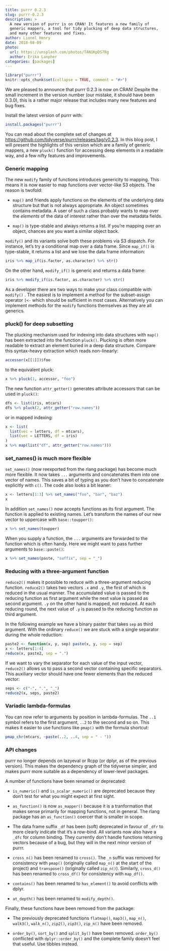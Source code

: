 ```yaml
---
title: purrr 0.2.3
slug: purrr-0.2.3
description: >
  A new version of purrr is on CRAN! It features a new family of
  generic mappers, a tool for tidy plucking of deep data structures,
  and many other features and fixes.
author: Lionel Henry
date: 2018-08-09
photo:
  url: https://unsplash.com/photos/TAN1KpDS7Rg
  author: Erika Lanpher
categories: [packages]
---
```


```r
library("purrr")
knitr::opts_chunk$set(collapse = TRUE, comment = "#>")
```

We are pleased to announce that purrr 0.2.3 is now on CRAN! Despite
the small increment in the version number (our mistake, it should have
been 0.3.0), this is a rather major release that includes many new
features and bug fixes.

Install the latest version of purrr with:

```r
install.packages("purrr")
```

You can read about the complete set of changes
at <https://github.com/tidyverse/purrr/releases/tag/v0.2.3>. In this
blog post, I will present the highlights of this version which are a
family of generic mappers, a new `pluck()` function for accessing deep
elements in a readable way, and a few nifty features and improvements.


### Generic mapping

The new `modify` family of functions introduces genericity to mapping.
This means it is now easier to map functions over vector-like S3
objects. The reason is twofold:

* `map()` and friends apply functions on the elements of the
  underlying data structure but that is not always appropriate. An
  object sometimes contains metadata. A user of such a class probably
  wants to map over the *elements* of the data of interest rather than
  over the metadata fields.

* `map()` is type-stable and always returns a list. If you're mapping
  over an object, chances are you want a similar object back.

`modify()` and its variants solve both these problems via S3
dispatch. For instance, let's try a conditional map over a data
frame. Since `map_if()` is type-stable, it returns a list and we lose
the data frame information:

```r
iris %>% map_if(is.factor, as.character) %>% str()
```

On the other hand, `modify_if()` is generic and returns a data frame:

```r
iris %>% modify_if(is.factor, as.character) %>% str()
```

As a developer there are two ways to make your class compatible with
`modify()` . The easiest is to implement a method for the
subset-assign operator `[<-` which should be sufficient in most
cases. Alternatively you can implement methods for the `modify`
functions themselves as they are all generics.


### pluck() for deep subsetting

The plucking mechanism used for indexing into data structures with
`map()` has been extracted into the function `pluck()`. Plucking is
often more readable to extract an element buried in a deep data
structure. Compare this syntax-heavy extraction which reads
non-linearly:

```r
accessor(x[[1]])$foo
```

to the equivalent pluck:

```r
x %>% pluck(1, accessor, "foo")
```

The new function `attr_getter()` generates attribute accessors that
can be used in `pluck()`:

```r
dfs <- list(iris, mtcars)
dfs %>% pluck(2, attr_getter("row.names"))
```

or in mapped indexing:

```r
x <- list(
  list(vec = letters, df = mtcars),
  list(vec = LETTERS, df = iris)
)
x %>% map(list("df", attr_getter("row.names")))
```


### set_names() is much more flexible

`set_names()` (now reexported from the rlang package) has become much
more flexible. It now takes `...` arguments and concatenates them into
one vector of names. This saves a bit of typing as you don't have to
concatenate explicitly with `c()`. The code also looks a bit leaner:

```r
x <- letters[1:3] %>% set_names("foo", "bar", "baz")
x
```

In addition `set_names()` now accepts functions as its first
argument. The function is applied to existing names. Let's transform
the names of our new vector to uppercase with `base::toupper()`:

```r
x %>% set_names(toupper)
```

When you supply a function, the `...` arguments are forwarded to the
function which is often handy. Here we might want to pass further
arguments to `base::paste()`:

```r
x %>% set_names(paste, "suffix", sep = "_")
```


### Reducing with a three-argument function

`reduce2()` makes it possible to reduce with a three-argument reducing
function. `reduce2()` takes two vectors `.x` and `.y`, the first of
which is reduced in the usual manner. The accumulated value is passed
to the reducing function as first argument while the next value is
passed as second argument. `.y` on the other hand is mapped, not
reduced. At each reducing round, the next value of `.y` is passed to
the reducing function as third argument.

In the following example we have a binary paster that takes `sep` as
third argument. With the ordinary `reduce()` we are stuck with a
single separator during the whole reduction:

```r
paste2 <- function(x, y, sep) paste(x, y, sep = sep)
x <- letters[1:4]
reduce(x, paste2, sep = ".")
```

If we want to vary the separator for each value of the input vector,
`reduce2()` allows us to pass a second vector containing specific
separators. This auxiliary vector should have one fewer elements than
the reduced vector:

```r
seps <- c("-", ".", "_")
reduce2(x, seps, paste2)
```


### Variadic lambda-formulas

You can now refer to arguments by position in lambda-formulas. The
`..1` symbol refers to the first argument, `..2` to the second and so
on. This makes it easier to use functions like `pmap()` with the
formula shortcut:

```r
pmap_chr(mtcars, ~paste(..2, ..4, sep = " - "))
```



### API changes

purrr no longer depends on lazyeval or Rcpp (or dplyr, as of the
previous version). This makes the dependency graph of the tidyverse
simpler, and makes purrr more suitable as a dependency of lower-level
packages.

A number of functions have been renamed or deprecated:

* `is_numeric()` and `is_scalar_numeric()` are deprecated because they
  don't test for what you might expect at first sight.

* `as_function()` is now `as_mapper()` because it is a tranformation
  that makes sense primarily for mapping functions, not in general.
  The rlang package has an `as_function()` coercer that is smaller in
  scope.

* The data frame suffix `_df` has been (soft) deprecated in favour of
  `_dfr` to more clearly indicate that it's a row-bind. All variants
  now also have a `_dfc` for column binding. They currently don't
  handle functions returning vectors because of a bug, but they will
  in the next minor version of purrr.

* `cross_n()` has been renamed to `cross()`. The `_n` suffix was
  removed for consistency with `pmap()` (originally called `map_n()`
  at the start of the project) and `transpose()` (originally called
  `zip_n()`). Similarly, `cross_d()` has been renamed to `cross_df()`
  for consistency with `map_df()`.

* `contains()` has been renamed to `has_element()` to avoid conflicts
  with dplyr.

* `at_depth()` has been renamed to `modify_depth()`.


Finally, these functions have been removed from the package:

* The previously deprecated functions `flatmap()`, `map3()`,
  `map_n()`, `walk3()`, `walk_n()`, `zip2()`, `zip3()`, `zip_n()` have
  been removed.

* `order_by()`, `sort_by()` and `split_by()` have been removed.
  `order_by()` conflicted with `dplyr::order_by()` and the complete
  family doesn't feel that useful. Use tibbles instead.
